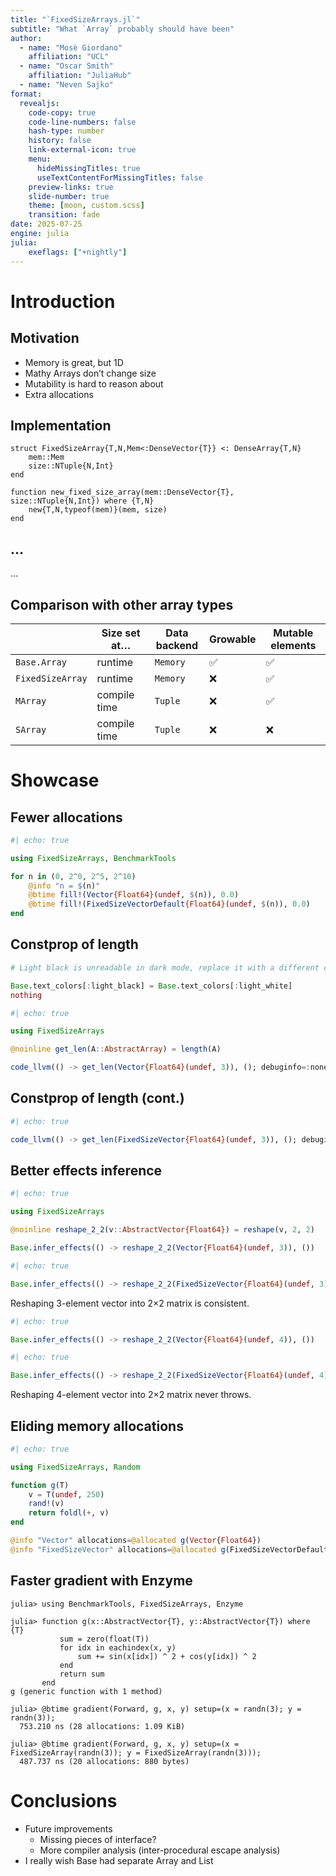 ```yaml
---
title: "`FixedSizeArrays.jl`"
subtitle: "What `Array` probably should have been"
author:
  - name: "Mosè Giordano"
    affiliation: "UCL"
  - name: "Oscar Smith"
    affiliation: "JuliaHub"
  - name: "Neven Sajko"
format:
  revealjs:
    code-copy: true
    code-line-numbers: false
    hash-type: number
    history: false
    link-external-icon: true
    menu:
      hideMissingTitles: true
      useTextContentForMissingTitles: false
    preview-links: true
    slide-number: true
    theme: [moon, custom.scss]
    transition: fade
date: 2025-07-25
engine: julia
julia:
    exeflags: ["+nightly"]
---
```


# Introduction

## Motivation

* Memory is great, but 1D
* Mathy Arrays don't change size
* Mutability is hard to reason about
* Extra allocations

## Implementation

```.julia
struct FixedSizeArray{T,N,Mem<:DenseVector{T}} <: DenseArray{T,N}
    mem::Mem
    size::NTuple{N,Int}
end

function new_fixed_size_array(mem::DenseVector{T}, size::NTuple{N,Int}) where {T,N}
    new{T,N,typeof(mem)}(mem, size)
end
```

## ...

...


## Comparison with other array types

|                  | Size set at... | Data backend | Growable | Mutable elements |
|------------------|----------------|--------------|----------|------------------|
| `Base.Array`     | runtime        | `Memory`     | ✅       | ✅               |
| `FixedSizeArray` | runtime        | `Memory`     | ❌       | ✅               |
| `MArray`         | compile time   | `Tuple`      | ❌       | ✅               |
| `SArray`         | compile time   | `Tuple`      | ❌       | ❌               |

# Showcase

## Fewer allocations

```julia
#| echo: true

using FixedSizeArrays, BenchmarkTools

for n in (0, 2^0, 2^5, 2^10)
    @info "n = $(n)"
    @btime fill!(Vector{Float64}(undef, $(n)), 0.0)
    @btime fill!(FixedSizeVectorDefault{Float64}(undef, $(n)), 0.0)
end
```

## Constprop of length{.scrollable}

```julia
# Light black is unreadable in dark mode, replace it with a different colour.

Base.text_colors[:light_black] = Base.text_colors[:light_white]
nothing
```

```julia
#| echo: true

using FixedSizeArrays

@noinline get_len(A::AbstractArray) = length(A)

code_llvm(() -> get_len(Vector{Float64}(undef, 3)), (); debuginfo=:none)
```

## Constprop of length (cont.)

```julia
#| echo: true

code_llvm(() -> get_len(FixedSizeVector{Float64}(undef, 3)), (); debuginfo=:none)
```

## Better effects inference

```julia
#| echo: true

using FixedSizeArrays

@noinline reshape_2_2(v::AbstractVector{Float64}) = reshape(v, 2, 2)

Base.infer_effects(() -> reshape_2_2(Vector{Float64}(undef, 3)), ())
```
```julia
#| echo: true

Base.infer_effects(() -> reshape_2_2(FixedSizeVector{Float64}(undef, 3)), ())
```

Reshaping 3-element vector into 2×2 matrix is consistent.

```julia
#| echo: true

Base.infer_effects(() -> reshape_2_2(Vector{Float64}(undef, 4)), ())
```
```julia
#| echo: true

Base.infer_effects(() -> reshape_2_2(FixedSizeVector{Float64}(undef, 4)), ())
```

Reshaping 4-element vector into 2×2 matrix never throws.

## Eliding memory allocations

```julia
#| echo: true

using FixedSizeArrays, Random

function g(T)
    v = T(undef, 250)
    rand!(v)
    return foldl(+, v)
end

@info "Vector" allocations=@allocated g(Vector{Float64})
@info "FixedSizeVector" allocations=@allocated g(FixedSizeVectorDefault{Float64})
```

## Faster gradient with Enzyme

<!-- This requires Julia v1.11, can't be done on nightly because Enzyme is -->
<!-- broken, so we have to use a non-executable block of code. -->

```.julia
julia> using BenchmarkTools, FixedSizeArrays, Enzyme

julia> function g(x::AbstractVector{T}, y::AbstractVector{T}) where {T}
           sum = zero(float(T))
           for idx in eachindex(x, y)
               sum += sin(x[idx]) ^ 2 + cos(y[idx]) ^ 2
           end
           return sum
       end
g (generic function with 1 method)

julia> @btime gradient(Forward, g, x, y) setup=(x = randn(3); y = randn(3));
  753.210 ns (28 allocations: 1.09 KiB)

julia> @btime gradient(Forward, g, x, y) setup=(x = FixedSizeArray(randn(3)); y = FixedSizeArray(randn(3)));
  487.737 ns (20 allocations: 880 bytes)
```

# Conclusions

* Future improvements
    * Missing pieces of interface?
    * More compiler analysis (inter-procedural escape analysis)
* I really wish Base had separate Array and List

<!-- Local Variables: -->
<!-- mode: markdown -->
<!-- auto-fill-function: nil -->
<!-- End: -->
